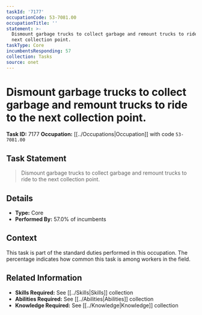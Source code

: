 ```yaml
---
taskId: '7177'
occupationCode: 53-7081.00
occupationTitle: ''
statement: >-
  Dismount garbage trucks to collect garbage and remount trucks to ride to the
  next collection point.
taskType: Core
incumbentsResponding: 57
collection: Tasks
source: onet
---
```

# Dismount garbage trucks to collect garbage and remount trucks to ride to the next collection point.

**Task ID:** 7177
**Occupation:** [[../Occupations|Occupation]] with code `53-7081.00`

## Task Statement

> Dismount garbage trucks to collect garbage and remount trucks to ride to the next collection point.

## Details

- **Type:** Core
- **Performed By:** 57.0% of incumbents

## Context

This task is part of the standard duties performed in this occupation. The percentage indicates how common this task is among workers in the field.

## Related Information

- **Skills Required:** See [[../Skills|Skills]] collection
- **Abilities Required:** See [[../Abilities|Abilities]] collection
- **Knowledge Required:** See [[../Knowledge|Knowledge]] collection
